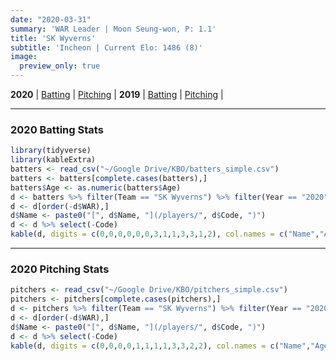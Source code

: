 ```yaml
---
date: "2020-03-31"
summary: 'WAR Leader | Moon Seung-won, P: 1.1'
title: 'SK Wyverns'
subtitle: 'Incheon | Current Elo: 1486 (8)'
image:
  preview_only: true
---
```

**2020** | [Batting](#batting) | [Pitching](#pitching) | 
**2019** | [Batting](https://www.kbofancystats.com/2019-stats/SKWyverns/#batting) | [Pitching](https://www.kbofancystats.com/2019-stats/SKWyverns/#pitching) | 
 
***
### 2020 Batting Stats {#batting}
```r
library(tidyverse)
library(kableExtra)
batters <- read_csv("~/Google Drive/KBO/batters_simple.csv")
batters <- batters[complete.cases(batters),]
batters$Age <- as.numeric(batters$Age)
d <- batters %>% filter(Team == "SK Wyverns") %>% filter(Year == "2020") %>% select(-Team, -Year, -KName, -Url)
d <- d[order(-d$WAR),]
d$Name <- paste0("[", d$Name, "](/players/", d$Code, ")")
d <- d %>% select(-Code)
kable(d, digits = c(0,0,0,0,0,0,3,1,1,3,3,1,2), col.names = c("Name","Age","Pos","G","PA","HR","OPS","BB%","SO%","ISO","BABIP","wRC+","WAR")) %>% kable_styling(bootstrap_options = c("striped", "hover"), fixed_thead = T) %>%column_spec(1, bold = T, border_right = F)
```
***
### 2020 Pitching Stats {#pitching}
```r
pitchers <- read_csv("~/Google Drive/KBO/pitchers_simple.csv")
pitchers <- pitchers[complete.cases(pitchers),]
d <- pitchers %>% filter(Team == "SK Wyverns") %>% filter(Year == "2020") %>% select(-Team, -Year, -KName, -Position, -Url)
d <- d[order(-d$WAR),]
d$Name <- paste0("[", d$Name, "](/players/", d$Code, ")")
d <- d %>% select(-Code)
kable(d, digits = c(0,0,0,0,1,1,1,1,3,3,2,2), col.names = c("Name","Age","G","GS","IP","K/9","BB/9","HR/9","BABIP","ERA","FIP","WAR")) %>% kable_styling(bootstrap_options = c("striped", "hover"), fixed_thead = T) %>% column_spec(1, bold = T, border_right = F)
```
